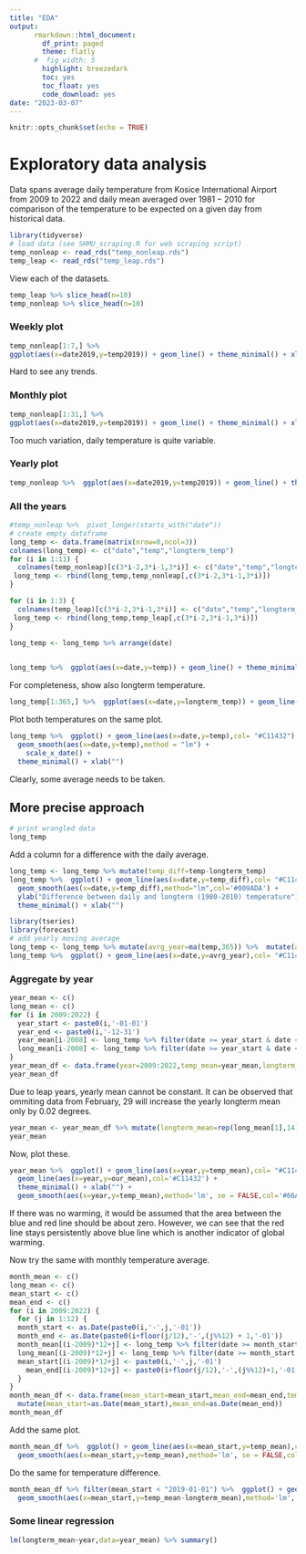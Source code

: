 ```yaml
---
title: "EDA"
output:
      rmarkdown::html_document:
        df_print: paged
        theme: flatly
      #  fig_width: 5
        highlight: breezedark
        toc: yes
        toc_float: yes
        code_download: yes
date: "2023-03-07"
---
```


```r
knitr::opts_chunk$set(echo = TRUE)
```

# Exploratory data analysis

Data spans average daily temperature from Kosice International Airport from $2009$ to $2022$ and daily mean averaged over $1981-2010$ for comparison of the temperature to be expected on a given day from historical data.

```r
library(tidyverse)
# load data (see SHMU_scraping.R for web scraping script)
temp_nonleap <- read_rds("temp_nonleap.rds")
temp_leap <- read_rds("temp_leap.rds")
```

View each of the datasets.

```r
temp_leap %>% slice_head(n=10)
temp_nonleap %>% slice_head(n=10)
```

### Weekly plot

```r
temp_nonleap[1:7,] %>% 
ggplot(aes(x=date2019,y=temp2019)) + geom_line() + theme_minimal() + xlab("")
```

Hard to see any trends.

### Monthly plot

```r
temp_nonleap[1:31,] %>% 
ggplot(aes(x=date2019,y=temp2019)) + geom_line() + theme_minimal() + xlab("")
```

Too much variation, daily temperature is quite variable.

### Yearly plot

```r
temp_nonleap %>%  ggplot(aes(x=date2019,y=temp2019)) + geom_line() + theme_minimal() + xlab("")
```

### All the years

```r
#temp_nonleap %>%  pivot_longer(starts_with("date"))
# create empty dataframe
long_temp <- data.frame(matrix(nrow=0,ncol=3))
colnames(long_temp) <- c("date","temp","longterm_temp")
for (i in 1:11) {
  colnames(temp_nonleap)[c(3*i-2,3*i-1,3*i)] <- c("date","temp","longterm_temp")
 long_temp <- rbind(long_temp,temp_nonleap[,c(3*i-2,3*i-1,3*i)]) 
}

for (i in 1:3) {
  colnames(temp_leap)[c(3*i-2,3*i-1,3*i)] <- c("date","temp","longterm_temp")
 long_temp <- rbind(long_temp,temp_leap[,c(3*i-2,3*i-1,3*i)]) 
}

long_temp <- long_temp %>% arrange(date)
  
```

```r
long_temp %>%  ggplot(aes(x=date,y=temp)) + geom_line() + theme_minimal() + xlab("")
```
For completeness, show also longterm temperature.

```r
long_temp[1:365,] %>%  ggplot(aes(x=date,y=longterm_temp)) + geom_line() + theme_minimal() + xlab("")
```

Plot both temperatures on the same plot.

```r
long_temp %>%  ggplot() + geom_line(aes(x=date,y=temp),col= "#C11432") + geom_line(aes(x=date,y=longterm_temp),col="#009ADA") + 
  geom_smooth(aes(x=date,y=temp),method = "lm") +
    scale_x_date() +
  theme_minimal() + xlab("") 

```


Clearly, some average needs to be taken.

## More precise approach

```r
# print wrangled data
long_temp 
```

Add a column for a difference with the daily average.

```r
long_temp <- long_temp %>% mutate(temp_diff=temp-longterm_temp)
long_temp %>%  ggplot() + geom_line(aes(x=date,y=temp_diff),col= "#C11432")  +
  geom_smooth(aes(x=date,y=temp_diff),method="lm",col='#009ADA') +
  ylab("Difference between daily and longterm (1980-2010) temperature") +
  theme_minimal() + xlab("")
```

```r
library(tseries)
library(forecast)
# add yearly moving average
long_temp <- long_temp %>% mutate(avrg_year=ma(temp,365)) %>%  mutate(avrg_year_long=ma(longterm_temp,365))
long_temp %>%  ggplot() + geom_line(aes(x=date,y=avrg_year),col= "#C11432") + geom_line(aes(x=date,y=avrg_year_long),col="#009ADA") + theme_minimal() + xlab("")
```

### Aggregate by year

```r
year_mean <- c()
long_mean <- c()
for (i in 2009:2022) {
  year_start <- paste0(i,'-01-01')
  year_end <- paste0(i,'-12-31')
  year_mean[i-2008] <- long_temp %>% filter(date >= year_start & date <= year_end) %>% select(temp) %>% pull() %>%  mean()
  long_mean[i-2008] <- long_temp %>% filter(date >= year_start & date <= year_end) %>% select(longterm_temp) %>% pull() %>% mean()
}
year_mean_df <- data.frame(year=2009:2022,temp_mean=year_mean,longterm_mean=long_mean,our_mean=rep(mean(year_mean),14))
year_mean_df
```

Due to leap years, yearly mean cannot be constant. It can be observed that ommiting data from February, $29$ will increase the yearly longterm mean only by $0.02$ degrees.

```r
year_mean <- year_mean_df %>% mutate(longterm_mean=rep(long_mean[1],14))
year_mean
```

Now, plot these.

```r
year_mean %>%  ggplot() + geom_line(aes(x=year,y=temp_mean),col= "#C11432")+ geom_point(aes(x=year,y=temp_mean),col= "#C11432") + geom_line(aes(x=year,y=longterm_mean),col="#009ADA") + 
  geom_line(aes(x=year,y=our_mean),col='#C11432') +
  theme_minimal() + xlab("") + 
  geom_smooth(aes(x=year,y=temp_mean),method='lm', se = FALSE,col='#66A646')
```

If there was no warming, it would be assumed that the area between the blue and red line should be about zero. However, we can see that the red line stays persistently above blue line which is another indicator of global warming.

Now try the same with monthly temperature average.

```r
month_mean <- c()
long_mean <- c()
mean_start <- c()
mean_end <- c()
for (i in 2009:2022) {
  for (j in 1:12) {
  month_start <- as.Date(paste0(i,'-',j,'-01'))
  month_end <- as.Date(paste0(i+floor(j/12),'-',(j%%12) + 1,'-01'))
  month_mean[(i-2009)*12+j] <- long_temp %>% filter(date >= month_start & date < month_end) %>% select(temp) %>% pull() %>%  mean()
  long_mean[(i-2009)*12+j] <- long_temp %>% filter(date >= month_start & date < month_end) %>% select(longterm_temp) %>% pull() %>% mean()
  mean_start[(i-2009)*12+j] <- paste0(i,'-',j,'-01')
    mean_end[(i-2009)*12+j] <- paste0(i+floor(j/12),'-',(j%%12)+1,'-01')
  }
}
month_mean_df <- data.frame(mean_start=mean_start,mean_end=mean_end,temp_mean=month_mean,longterm_mean=long_mean) %>%
  mutate(mean_start=as.Date(mean_start),mean_end=as.Date(mean_end)) 
month_mean_df
```

Add the same plot.

```r
month_mean_df %>%  ggplot() + geom_line(aes(x=mean_start,y=temp_mean),col= "#C11432") + geom_line(aes(x=mean_start,y=longterm_mean),col="#009ADA") + theme_minimal() + xlab("") + 
  geom_smooth(aes(x=mean_start,y=temp_mean),method='lm', se = FALSE,col='#66A646')
```
Do the same for temperature difference.

```r
month_mean_df %>% filter(mean_start < "2019-01-01") %>%  ggplot() + geom_line(aes(x=mean_start,y=temp_mean-longterm_mean),col= "#C11432") + theme_minimal() + xlab("") + 
  geom_smooth(aes(x=mean_start,y=temp_mean-longterm_mean),method='lm', se = FALSE,col='#66A646')
```


### Some linear regression

```r
lm(longterm_mean~year,data=year_mean) %>% summary()
```

